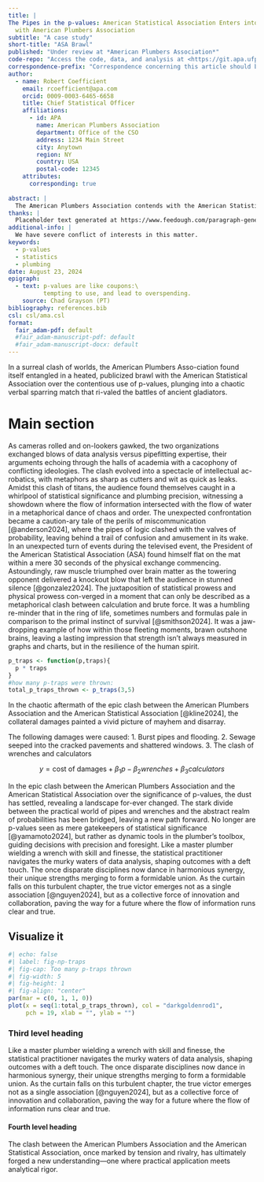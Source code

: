 ```yaml
---
title: |
The Pipes in the p-values: American Statistical Association Enters into Public Brawl \
  with American Plumbers Association
subtitle: "A case study"
short-title: "ASA Brawl"
published: "Under review at *American Plumbers Association*"
code-repo: "Access the code, data, and analysis at <https://git.apa.ufp/rcoeff/asa-brawl>"
correspondence-prefix: "Correspondence concerning this article should be addressed to"
author:
  - name: Robert Coefficient
    email: rcoefficient@apa.com
    orcid: 0009-0003-6465-6658
    title: Chief Statistical Officer
    affiliations: 
      - id: APA
        name: American Plumbers Association
        department: Office of the CSO
        address: 1234 Main Street
        city: Anytown
        region: NY
        country: USA
        postal-code: 12345
    attributes:
      corresponding: true
  
abstract: |
  The American Plumbers Association contends with the American Statistical Association over the use of *p*-values. The public brawl was televised and many statisticians were injured as a result of the pipe-throwing and p-trapping show of force of the APA.
thanks: |
  Placeholder text generated at https://www.feedough.com/paragraph-generator/.
additional-info: |
  We have severe conflict of interests in this matter.
keywords:
  - p-values
  - statistics
  - plumbing
date: August 23, 2024
epigraph:
  - text: p-values are like coupons:\
          tempting to use, and lead to overspending. 
    source: Chad Grayson (PT)
bibliography: references.bib
csl: csl/ama.csl
format:
  fair_adam-pdf: default
  #fair_adam-manuscript-pdf: default
  #fair_adam-manuscript-docx: default
---
```


In a surreal clash of worlds, the American Plumbers Asso-ciation found itself entangled in a heated, publicized brawl with the American Statistical Association over the contentious use of p-values, plunging into a chaotic verbal sparring match that ri-valed the battles of ancient gladiators. 

# Main section

As cameras rolled and on-lookers gawked, the two organizations exchanged blows of data analysis versus pipefitting expertise, their arguments echoing through the halls of academia with a cacophony of conflicting ideologies. The clash evolved into a spectacle of intellectual ac-robatics, with metaphors as sharp as cutters and wit as quick as leaks. Amidst this clash of titans, the audience found themselves caught in a whirlpool of statistical significance and plumbing precision, witnessing a showdown where the flow of information intersected with the flow of water in a metaphorical dance of chaos and order. The unexpected confrontation became a caution-ary tale of the perils of miscommunication [@anderson2024], where the pipes of logic clashed with the valves of probability, leaving behind a trail of confusion and amusement in its wake.
In an unexpected turn of events during the televised event, the President of the American Statistical Association (ASA) found himself flat on the mat within a mere 30 seconds of the physical exchange commencing. Astoundingly, raw muscle triumphed over brain matter as the towering opponent delivered a knockout blow that left the audience in stunned silence [@gonzalez2024]. The juxtaposition of statistical prowess and physical prowess con-verged in a moment that can only be described as a metaphorical clash between calculation and brute force. It was a humbling re-minder that in the ring of life, sometimes numbers and formulas pale in comparison to the primal instinct of survival [@smithson2024]. It was a jaw-dropping example of how within those fleeting moments, brawn outshone brains, leaving a lasting impression that strength isn't always measured in graphs and charts, but in the resilience of the human spirit.

```r
p_traps <- function(p,traps){
  p * traps
}
#how many p-traps were thrown:
total_p_traps_thrown <- p_traps(3,5)
```

In the chaotic aftermath of the epic clash between the American Plumbers Association and the American Statistical Association [@kline2024], the collateral damages painted a vivid picture of mayhem and disarray.

The following damages were caused: 
1.	Burst pipes and flooding.
2.	Sewage seeped into the cracked pavements and shattered windows.
3.	The clash of wrenches and calculators

$$
y = \text{cost of damages} + \beta_1 p -\beta_2wrenches + \beta_3calculators
$$

In the epic clash between the American Plumbers Association and the American Statistical Association over the significance of p-values, the dust has settled, revealing a landscape for-ever changed. The stark divide between the practical world of pipes and wrenches and the abstract realm of probabilities has been bridged, leaving a new path forward. No longer are p-values seen as mere gatekeepers of statistical significance [@yamamoto2024], but rather as dynamic tools in the plumber's toolbox, guiding decisions with precision and foresight. Like a master plumber wielding a wrench with skill and finesse, the statistical practitioner navigates the murky waters of data analysis, shaping outcomes with a deft touch. The once disparate disciplines now dance in harmonious synergy, their unique strengths merging to form a formidable union. As the curtain falls on this turbulent chapter, the true victor emerges not as a single association [@nguyen2024], but as a collective force of innovation and collaboration, paving the way for a future where the flow of information runs clear and true.

## Visualize it

```r
#| echo: false
#| label: fig-np-traps
#| fig-cap: Too many p-traps thrown
#| fig-width: 5
#| fig-height: 1
#| fig-align: "center"
par(mar = c(0, 1, 1, 0))
plot(x = seq(1:total_p_traps_thrown), col = "darkgoldenrod1", 
     pch = 19, xlab = "", ylab = "")
```

### Third level heading

Like a master plumber wielding a wrench with skill and finesse, the statistical practitioner navigates the murky waters of data analysis, shaping outcomes with a deft touch. The once disparate disciplines now dance in harmonious synergy, their unique strengths merging to form a formidable union. As the curtain falls on this turbulent chapter, the true victor emerges not as a single association [@nguyen2024], but as a collective force of innovation and collaboration, paving the way for a future where the flow of information runs clear and true.

#### Fourth level heading

The clash between the American Plumbers Association and the American Statistical Association, once marked by tension and rivalry, has ultimately forged a new understanding—one where practical application meets analytical rigor.